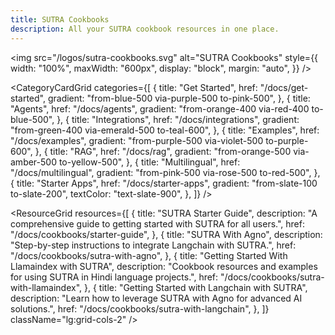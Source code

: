 ```yaml
---
title: SUTRA Cookbooks
description: All your SUTRA cookbook resources in one place.
---
```


<img
  src="/logos/sutra-cookbooks.svg"
  alt="SUTRA Cookbooks"
  style={{
    width: "100%",
    maxWidth: "600px",
    display: "block",
    margin: "auto",
  }}
/>

<CategoryCardGrid
  categories={[
    {
      title: "Get Started",
      href: "/docs/get-started",
      gradient: "from-blue-500 via-purple-500 to-pink-500",
    },
    {
      title: "Agents",
      href: "/docs/agents",
      gradient: "from-orange-400 via-red-400 to-blue-500",
    },
    {
      title: "Integrations",
      href: "/docs/integrations",
      gradient: "from-green-400 via-emerald-500 to-teal-600",
    },
    {
      title: "Examples",
      href: "/docs/examples",
      gradient: "from-purple-500 via-violet-500 to-purple-600",
    },
    {
      title: "RAG",
      href: "/docs/rag",
      gradient: "from-orange-500 via-amber-500 to-yellow-500",
    },
    {
      title: "Multilingual",
      href: "/docs/multilingual",
      gradient: "from-pink-500 via-rose-500 to-red-500",
    },
    {
      title: "Starter Apps",
      href: "/docs/starter-apps",
      gradient: "from-slate-100 to-slate-200",
      textColor: "text-slate-900",
    },
  ]}
/>

<ResourceGrid
  resources={[
    {
      title: "SUTRA Starter Guide",
      description:
        "A comprehensive guide to getting started with SUTRA for all users.",
      href: "/docs/cookbooks/starter-guide",
    },
    {
      title: "SUTRA With Agno",
      description:
        "Step-by-step instructions to integrate Langchain with SUTRA.",
      href: "/docs/cookbooks/sutra-with-agno",
    },
    {
      title: "Getting Started With Llamaindex with SUTRA",
      description:
        "Cookbook resources and examples for using SUTRA in Hindi language projects.",
      href: "/docs/cookbooks/sutra-with-llamaindex",
    },
    {
      title: "Getting Started with Langchain with SUTRA",
      description:
        "Learn how to leverage SUTRA with Agno for advanced AI solutions.",
      href: "/docs/cookbooks/sutra-with-langchain",
    },
  ]}
  className="lg:grid-cols-2"
/>
